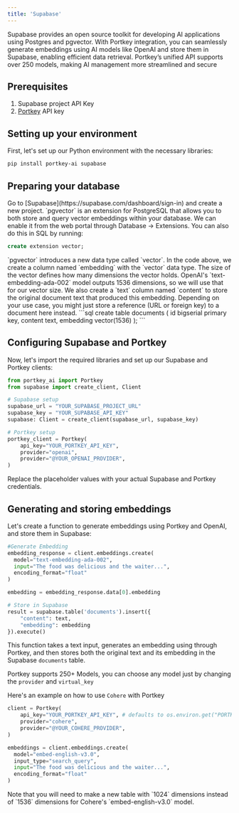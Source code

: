 ```yaml
---
title: 'Supabase'
---
```


Supabase provides an open source toolkit for developing AI applications using Postgres and pgvector. With Portkey integration, you can seamlessly generate embeddings using AI models like OpenAI and store them in Supabase, enabling efficient data retrieval. Portkey’s unified API supports over 250 models, making AI management more streamlined and secure

## Prerequisites

1. Supabase project API Key
2. [Portkey](https://app.portkey.ai/?utm_source=supabase&utm_medium=content&utm_campaign=external) API key

## Setting up your environment

First, let's set up our Python environment with the necessary libraries:

```sh
pip install portkey-ai supabase
```

## Preparing your database
<Steps>
<Step title="Create a Supabase Project">
Go to [Supabase](https://supabase.com/dashboard/sign-in) and create a new project.
</Step>
<Step title="Enable pgvector extension">
`pgvector` is an extension for PostgreSQL that allows you to both store and query vector embeddings within your database. We can enable it from the web portal through Database → Extensions. You can also do this in SQL by running:

```sql
create extension vector;
```
</Step>
<Step title="Create a table to store our documents and their embeddings">
`pgvector` introduces a new data type called `vector`. In the code above, we create a column named `embedding` with the `vector` data type. The size of the vector defines how many dimensions the vector holds. OpenAI's `text-embedding-ada-002` model outputs 1536 dimensions, so we will use that for our vector size.
We also create a `text` column named `content` to store the original document text that produced this embedding. Depending on your use case, you might just store a reference (URL or foreign key) to a document here instead.
```sql
create table documents (
  id bigserial primary key,
  content text,
  embedding vector(1536)
);
```
</Step>
</Steps>

## Configuring Supabase and Portkey

Now, let's import the required libraries and set up our Supabase and Portkey clients:

```python
from portkey_ai import Portkey
from supabase import create_client, Client

# Supabase setup
supabase_url = "YOUR_SUPABASE_PROJECT_URL"
supabase_key = "YOUR_SUPABASE_API_KEY"
supabase: Client = create_client(supabase_url, supabase_key)

# Portkey setup
portkey_client = Portkey(
    api_key="YOUR_PORTKEY_API_KEY",
    provider="openai",
    provider="@YOUR_OPENAI_PROVIDER",
)
```

Replace the placeholder values with your actual Supabase and Portkey credentials.


## Generating and storing embeddings

Let's create a function to generate embeddings using Portkey and OpenAI, and store them in Supabase:

```python
#Generate Embedding
embedding_response = client.embeddings.create(
  model="text-embedding-ada-002",
  input="The food was delicious and the waiter...",
  encoding_format="float"
)

embedding = embedding_response.data[0].embedding

# Store in Supabase
result = supabase.table('documents').insert({
    "content": text,
    "embedding": embedding
}).execute()
```

This function takes a text input, generates an embedding using  through Portkey, and then stores both the original text and its embedding in the Supabase `documents` table.

Portkey supports 250+ Models, you can choose any model just by changing the `provider` and `virtual_key`

Here's an example on how to use `Cohere` with Portkey

```python
client = Portkey(
    api_key="YOUR_PORTKEY_API_KEY", # defaults to os.environ.get("PORTKEY_API_KEY")
    provider="cohere",
    provider="@YOUR_COHERE_PROVIDER",
)

embeddings = client.embeddings.create(
  model="embed-english-v3.0",
  input_type="search_query",
  input="The food was delicious and the waiter...",
  encoding_format="float"
)
```

<Info>
Note that you will need to make a new table with `1024` dimensions instead of `1536` dimensions for Cohere's `embed-english-v3.0` model.
</Info>
